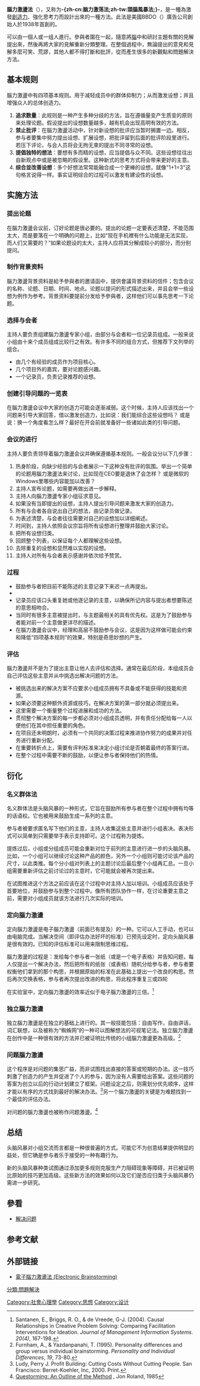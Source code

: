 {{Refimprove|time=2022-05-24T15:09:49+00:00}}
{{noteTA
|T = zh-cn:头脑风暴法;zh-tw:腦力激盪法;
|1 = zh-cn:头脑风暴;zh-tw:腦力激盪;
|2 = zh-cn:头脑风暴法;zh-tw:腦力激盪法;
}}
'''腦力激盪法'''（{{lang-en|Brainstorming}}），又称为'''-{zh-cn:脑力激荡法;zh-tw:頭腦風暴法;}-'''，是一種為激發[[創造力|創造力]]、強化思考力而設計出來的一種方法。此法是美國BBDO（{{lang|en|Batten, Bcroton, Durstine and Osborn}}）廣告公司創始人{{link-en|亞歷克斯‧奥斯本|Alex Faickney Osborn}}於1938年首創的。

可以由一個人或一组人進行。參與者圍在一起，隨意將[[腦|腦]]中和研討主題有關的見解提出來，然後再將大家的見解重新分類整理。在整個過程中，無論提出的意見和見解多麼可笑、荒謬，其他人都不得打斷和批評，從而產生很多的新觀點和問題解決方法。

==基本规则==
腦力激盪中有四项基本规则。用于减轻成员中的群体抑制力；从而激发设想；并且增强众人的总体创造力。

#'''追求数量'''：此规则是一种产生多种分歧的方法，旨在遵循量变产生质变的原则来处理论题。假设提出的设想数量越多，越有机会出现高明有效的方法。
#'''禁止批评'''：在腦力激盪活动中，针对新设想的批评应当暂时搁置一边。相反，参与者要集中努力提出设想、扩展设想，把批评留到后面的批评阶段里进行。若压下评论，与会人员将会无拘无束的提出不同寻常的设想。
#'''提倡独特的想法'''：要想有多而精的设想，应当提倡与众不同。这些设想往往出自新观点中或是被忽略的假设里。这种新式的思考方式将会带来更好的主意。
#'''综合並改善设想'''：多个好想法常常能融合成一个更棒的设想，就像"1+1=3"这句格言说得一样。事实证明综合的过程可以激发有建设性的设想。

==实施方法==

===提出论题===
在腦力激盪会议前，订好论题是很必要的。提出的论题一定要表述清楚，不能范围太大，而是要落在一个明确的问题上，比如“现在手机裡有什么功能是无法实现，而人们又需要的？”如果论题设的太大，主持人应将其分解成较小的部分，而分别提问。

===制作背景资料===
腦力激盪背景资料是給予參與者的邀请函中，提供會議背景资料的信件；包含会议的名称、论题、日期、时间、地点。论题以提问的形式描述出来，并且会举一些设想为例作为参考。背景资料要提前分发给予參與者，这样他们可以事先思考一下论题。

===选择与会者===
主持人要负责组建腦力激盪专家小组，由部分与会者和一位记录员组成。一般来说小组由十来个成员组成比较行之有效。有许多不同的组合方式，但推荐下文列举的组合。

*由几个有经验的成员作为项目核心。
*几个项目外的嘉宾，要对论题感兴趣。
*一个记录员，负责记录推荐的设想。

===创建引导问题的一览表===
在腦力激盪会议中大家的创造力可能会逐渐减弱。这个时候，主持人应该找出一个问题来引导大家回答，借以激发创造力，比如说：我们能综合这些设想吗？ 或是说：换一个角度看怎么样？最好在开会前就准备好一些诸如此类的引导问题。

===会议的进行===
主持人要负责领导着腦力激盪会议并确保遵循基本规则。一般会议分以下几步骤：

#热身阶段，向缺少经验的与会者展示一下这种没有批评的氛围。举出一个简单的论题用腦力激盪法来讨论，比如现在CEO要是退休了会怎样？ 或是微软的Windows里哪些内容能加以改善？
#主持人宣布论题，如需要再做出进一步解释。
#主持人向腦力激盪专家小组征求意见。
#如果没有当即提出的设想，主持人提出引导问题来激发大家的创造力。
#所有与会者各自说出自己的想法，由记录员做记录。
#为表述清楚，与会者往往需要对自己的设想加以详细阐述。
#时间到，主持人依照会议宗旨将所有设想进行整理并鼓励大家讨论。
#把所有设想归类。
#回顾整个列表，以保证每个人都理解这些设想。
#去除重复的设想和显然难以实现的设想。
#主持人对所有与会者表示感谢并依次给予赞赏。

===过程===
*鼓励参与者把目前不能陈述的主意记录下来迟一点再提出。
*{{FACT|记录员应该给每个主意编号，以便主持人能使用这些号码鼓励参与者提出更多的建议来达到目标，例如主持人说：现在我们已经有44条，让我们达到50条吧！}}
*记录员应该口头重复她或他逐记录的主意，以确保所记内容与提出者想要陈述的意思相吻合。
*当同时有很多主意被提出时，与主题最相关的具有优先权。这是为了鼓励参与者能对前一个主意做更详尽的描述。
*在腦力激盪会议中，经理和高层不鼓励参与会议，这是因为这样做可能会约束和降低“四项基本规则”的效果，特别是奇思妙想的产生。

===评估===
腦力激盪并不是为了提出主意让他人去评估和选择。通常在最后阶段，本组成员会自己评估这些主意并从中挑选出解决问题的方法。

*被挑选出来的解决方案不应要求小组成员拥有不具备或不能获得的技能和资源。
*如果必须要这种额外资源或技巧，在解决方案的第一部分就必须提出来。
*这里需要一个衡量整个过程进展和成功的方法。
*贯彻整个解决方案的每一步都必须对小组成员透明，并有责任分配给每一人以便他们在其中担任重要的角色。
*在项目还未明朗时，必须有一个共同的决策过程来推进协作努力的成果并对任务进行重新分配。
*在重要转折点上，需要有评判标准来决定小组讨论是否朝着最终的答案行进。
*在整个过程中需要不断的鼓励，以便让参与者保持他们的热情。

==衍化==

===名义群体法===
名义群体法是头脑风暴的一种形式，它旨在鼓励所有参与者在整个过程中拥有均等的话语权。它也被用来鼓励生成一系列的主意。

参与者被要求匿名写下他们的主意，主持人收集这些主意并进行小组表决。表决形式可以简单到只需要举手表示支持即可。这个过程称为提炼。

提炼过后，小组或分组成员可能会重新对位于前列的主意进行进一步的头脑风暴。比如，一个小组可以继续讨论这种产品的颜色，另外一个小组则可能讨论该产品的尺寸，以此类推。每个分小组对列表上的主题讨论后最后整个小组再汇总。一旦小组需要重新评估之前讨论过的主意时，它可能就会被再次提出来。

在试图推进这个方法之前应该在这个过程中对主持人加以培训。小组成员应该处于首要地位，并鼓励参与到整个过程中。像所有团队协作一样，在讨论重要主意之前，需要对小组成员就该方法进行几次实际的培训。

===定向腦力激盪===
定向腦力激盪是电子腦力激盪（前面已有提及）的一种。它可以人工手动，也可以由电脑完成。当解决空间（即评估办法好坏的标准）已预先设定时，定向头脑风暴是很有效的。已知的评估标准可以用来限制思维过程。

腦力激盪的过程是：发给每个参与者一张纸（或是一个电子表格）并告知问题，每人仅提出一个解决办法，然后把所有的纸张（或表格）随机分给参与者，参与者要权衡他们拿到的那个构思，并根据原始的标准在此基础上提出一个改良的构思。然后再次交换表格，参与者再次提出改进的构思，将此程序重复三或四轮

在实验室中，定向腦力激盪的效率近似于电子腦力激盪的三倍。<ref>Santanen, E., Briggs, R. O., & de Vreede, G-J. (2004). Causal Relationships in Creative Problem Solving: Comparing Facilitation Interventions for Ideation.  ''Journal of Management Information Systems''. ''20(4)'', 167-198.</ref>

===独立腦力激盪===
独立腦力激盪是在独立的基础上进行的。其一般技能包括：自由写作，自由讲话，词汇联想，以及被称为“蜘蛛网”的一种可以图解想法的可视笔记法。独立腦力激盪在创作中是一种很有效的方法并已被证明比传统的小组腦力激盪更為高级。<ref>Furnham, A., & Yazdanpanahi, T. (1995). Personality differences and group versus individual brainstorming. ''Personality and Individual Differences'', ''19'', 73-80.</ref>

===问题腦力激盪===
这个程序是对问题的集思广益，而非试图找出直接的答案或短期的办法。这一技巧刺激了创造力的产生并促进了个人的参与，因为没有人需要给出答案。这些问题的答案为创立以后的行动计划建立了框架。问题设定之后，则需划分优先顺序，这样才能以有序的方式找到最好的解决办法。<ref>Ludy, Perry J. Profit Building: Cutting Costs Without Cutting People. San Francisco: Berret-Koehler, Inc, 2000. Print.</ref>另一个腦力激盪的关键是为难题找到一个最佳的评估办法。

对问题的腦力激盪也被称作问题激盪。<ref>[http://pynthan.com/vri/questorm.htm Questorming: An Outline of the Method] {{Wayback|url=http://pynthan.com/vri/questorm.htm |date=20100128074459 }}, Jon Roland, 1985</ref>

==总结==
头脑风暴对小组交流而言都是一种很普遍的方式。可能它不为创意结果提供明显的益处，但它确是参与者乐于接受的一种有趣行为。

新的头脑风暴种类试图通过添加更多规则克服生产力阻碍现象等障碍，并已被证明比原始的技巧更加高级。这些新方法的效果如何以及它们是否应归类于头脑风暴仍需进一步研究。

== 參看 ==
*[[解决问题|解决问题]]

==参考文献==
{{reflist|30em}}

== 外部链接 ==
*[https://web.archive.org/web/20061002161845/http://turing.une.edu.au/~comp292/Lectures/HEADER_KM_2004_LEC_NOTES/node27.html 電子腦力激盪法 (Electronic Brainstorming)]

{{设计}}
{{群组创意技巧}}
{{Authority control}}

[[Category:社會心理學|Category:社會心理學]]
[[Category:思想|Category:思想]]
[[Category:设计|Category:设计]]
[[分類:問題解決|分類:問題解決]]